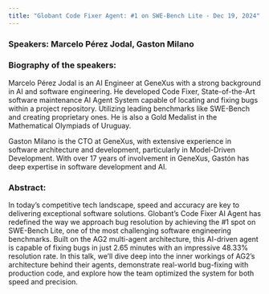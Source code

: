```yaml
---
title: "Globant Code Fixer Agent: #1 on SWE-Bench Lite - Dec 19, 2024"
---
```


### Speakers: Marcelo Pérez Jodal, Gaston Milano

### Biography of the speakers:

Marcelo Pérez Jodal is an AI Engineer at GeneXus with a strong background in AI and software engineering. He developed Code Fixer, State-of-the-Art software maintenance AI Agent System capable of locating and fixing bugs within a project repository. Utilizing leading benchmarks like SWE-Bench and creating proprietary ones. He is also a Gold Medalist in the Mathematical Olympiads of Uruguay.

Gaston Milano is the CTO at GeneXus, with extensive experience in software architecture and development, particularly in Model-Driven Development. With over 17 years of involvement in GeneXus, Gastón has deep expertise in software development and AI.

### Abstract:

In today’s competitive tech landscape, speed and accuracy are key to delivering exceptional software solutions. Globant’s Code Fixer AI Agent has redefined the way we approach bug resolution by achieving the #1 spot on SWE-Bench Lite, one of the most challenging software engineering benchmarks. Built on the AG2 multi-agent architecture, this AI-driven agent is capable of fixing bugs in just 2.65 minutes with an impressive 48.33% resolution rate. In this talk, we’ll dive deep into the inner workings of AG2’s architecture behind their agents, demonstrate real-world bug-fixing with production code, and explore how the team optimized the system for both speed and precision.
